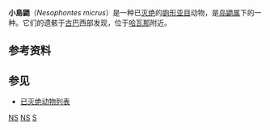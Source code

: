 {{Speciesbox 
| name = 小島鼯
| status = EX
| status_system = iucn3.1
| status_ref = <ref>Hutterer, Rainer. In Wilson, D. E., and Reeder, D. M. (eds). Mammal Species of the World 3rd edition. Johns Hopkins University Press. 2005-11-16: 220–222. ISBN 0-801-88221-4.</ref>
| extinct = 16世紀初
| genus = Nesophontes
| species = micrus
| authority = {{tsl|en|Glover Morrill Allen|G.M. Allen}}, 1917
| synonyms = 
*''Nesophontes longirostris'' <small>{{tsl|en|Harold Elmer Anthony||Anthony}}，1919</small>
*''Nesophontes submicrus'' <small>{{tsl|en|Oscar Arredondo||Arredondo}}，1970</small>
*''Nesophontes superstes'' <small>{{tsl|en|Karl-Heinz Fischer||Fischer}}，1977</small>
}}
'''小島鼯'''（''Nesophontes micrus''）是一种已[[灭绝|灭绝]]的[[鼩形亚目|鼩形亚目]]动物，是[[岛鼯属|岛鼯属]]下的一种。它们的遗骸于[[古巴|古巴]]西部发现，位于[[哈瓦那|哈瓦那]]附近。

==参考资料==
{{reflist}}

==参见==
*[[已灭绝动物列表|已灭绝动物列表]]
{{Taxonbar|from=Q1770107}}

[[Category:IUCN紅色名錄絕滅物種|NS]]
[[Category:島鼯屬|NS]]
[[Category:島鼯属|S]]


{{Mammal-stub}}